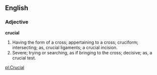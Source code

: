 ==English==

===Adjective===

'''crucial'''

#Having the form of a cross; appertaining to a cross; cruciform; intersecting; as, crucial ligaments; a crucial incision.
#Severe; trying or searching, as if bringing to the cross; decisive; as, a crucial test.

[[pl:Crucial]]